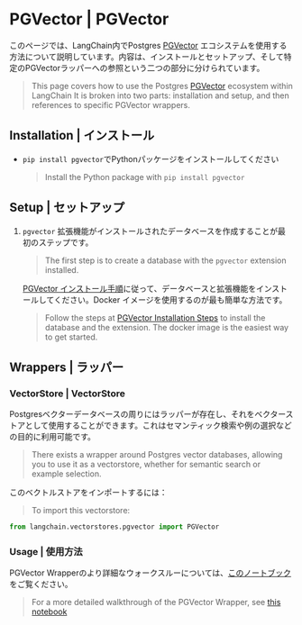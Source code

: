 # PGVector | PGVector

このページでは、LangChain内でPostgres [PGVector](https://github.com/pgvector/pgvector) エコシステムを使用する方法について説明しています。内容は、インストールとセットアップ、そして特定のPGVectorラッパーへの参照という二つの部分に分けられています。

> This page covers how to use the Postgres [PGVector](https://github.com/pgvector/pgvector) ecosystem within LangChain
> It is broken into two parts: installation and setup, and then references to specific PGVector wrappers.

## Installation | インストール

* `pip install pgvector`でPythonパッケージをインストールしてください
  > Install the Python package with `pip install pgvector`

## Setup | セットアップ

1. `pgvector` 拡張機能がインストールされたデータベースを作成することが最初のステップです。

   > The first step is to create a database with the `pgvector` extension installed.

   [PGVector インストール手順](https://github.com/pgvector/pgvector#installation)に従って、データベースと拡張機能をインストールしてください。Docker イメージを使用するのが最も簡単な方法です。

   > Follow the steps at [PGVector Installation Steps](https://github.com/pgvector/pgvector#installation) to install the database and the extension. The docker image is the easiest way to get started.

## Wrappers | ラッパー

### VectorStore | VectorStore

Postgresベクターデータベースの周りにはラッパーが存在し、それをベクターストアとして使用することができます。これはセマンティック検索や例の選択などの目的に利用可能です。

> There exists a wrapper around Postgres vector databases, allowing you to use it as a vectorstore,
> whether for semantic search or example selection.

このベクトルストアをインポートするには：

> To import this vectorstore:

```python
from langchain.vectorstores.pgvector import PGVector
```

### Usage | 使用方法

PGVector Wrapperのより詳細なウォークスルーについては、[このノートブック](/docs/integrations/vectorstores/pgvector)をご覧ください。

> For a more detailed walkthrough of the PGVector Wrapper, see [this notebook](/docs/integrations/vectorstores/pgvector)
